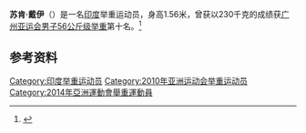 '''苏肯·戴伊'''（{{Bd|1989年|3月28日}}）是一名[[印度|印度]]举重运动员，身高1.56米，曾获以230千克的成绩获[[广州亚运会|广州亚运会]][[2010年亚洲运动会举重比赛_-_男子56公斤级|男子56公斤级举重]]第十名。<ref>{{cite web|url=http://www.gz2010.cn/info/CHN_CHN/ZB/ZBB101A_WL@@@@@@@@@@@@@@@CHN_number=219616.html | language=zh-hans | title=苏肯·戴伊 - 简历  |publisher=2010年广州亚运会官方网站 |accessdate=2010-11-21 }}</ref>
==参考资料==
<references />
{{DEFAULTSORT:Dey, Sukhen}}
[[Category:印度举重运动员|Category:印度举重运动员]]
[[Category:2010年亚洲运动会举重运动员|Category:2010年亚洲运动会举重运动员]]
[[Category:2014年亞洲運動會舉重運動員|Category:2014年亞洲運動會舉重運動員]]